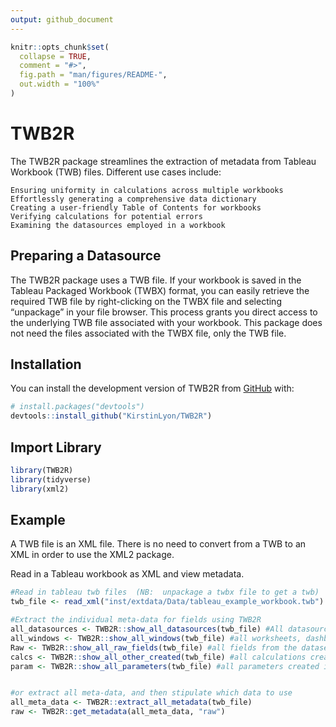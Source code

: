 ```yaml
---
output: github_document
---
```


<!-- README.md is generated from README.Rmd. Please edit that file -->

```r
knitr::opts_chunk$set(
  collapse = TRUE,
  comment = "#>",
  fig.path = "man/figures/README-",
  out.width = "100%"
)
```

# TWB2R

<!-- badges: start -->
<!-- badges: end -->

The TWB2R package streamlines the extraction of metadata from Tableau Workbook (TWB) files. Different use cases include:

    Ensuring uniformity in calculations across multiple workbooks
    Effortlessly generating a comprehensive data dictionary
    Creating a user-friendly Table of Contents for workbooks
    Verifying calculations for potential errors
    Examining the datasources employed in a workbook


## Preparing a Datasource


The TWB2R package uses a TWB file. If your workbook is saved in the Tableau Packaged Workbook (TWBX) format, you can easily retrieve the required TWB file by right-clicking on the TWBX file and selecting "unpackage" in your file browser. This process grants you direct access to the underlying TWB file associated with your workbook. This package does not need the files associated with the TWBX file, only the TWB file.

## Installation

You can install the development version of TWB2R from [GitHub](https://github.com/) with:

``` r
# install.packages("devtools")
devtools::install_github("KirstinLyon/TWB2R")
```


## Import Library
```r
library(TWB2R)
library(tidyverse)
library(xml2)
```

## Example

A TWB file is an XML file. There is no need to convert from a TWB to an XML in order to use the XML2 package. 

Read in a Tableau workbook as XML and view metadata.

```r
#Read in tableau twb files  (NB:  unpackage a twbx file to get a twb)
twb_file <- read_xml("inst/extdata/Data/tableau_example_workbook.twb")

#Extract the individual meta-data for fields using TWB2R
all_datasources <- TWB2R::show_all_datasources(twb_file) #All datasources connected to the workbook
all_windows <- TWB2R::show_all_windows(twb_file) #all worksheets, dashboards and storyboards in the workbook
Raw <- TWB2R::show_all_raw_fields(twb_file) #all fields from the datasets
calcs <- TWB2R::show_all_other_created(twb_file) #all calculations created in the workbook
param <- TWB2R::show_all_parameters(twb_file) #all parameters created in the workbook


#or extract all meta-data, and then stipulate which data to use
all_meta_data <- TWB2R::extract_all_metadata(twb_file)
raw <- TWB2R::get_metadata(all_meta_data, "raw")
```


